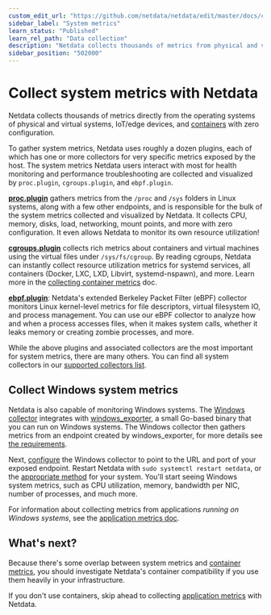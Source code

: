 ```yaml
---
custom_edit_url: "https://github.com/netdata/netdata/edit/master/docs/collect/system-metrics.md"
sidebar_label: "System metrics"
learn_status: "Published"
learn_rel_path: "Data collection"
description: "Netdata collects thousands of metrics from physical and virtual systems, IoT/edge devices, and containers with zero configuration."
sidebar_position: "502000"
---
```



# Collect system metrics with Netdata

Netdata collects thousands of metrics directly from the operating systems of physical and virtual systems, IoT/edge
devices, and [containers](/docs/data-collection/container-metrics) with zero configuration.

To gather system metrics, Netdata uses roughly a dozen plugins, each of which has one or more collectors for very
specific metrics exposed by the host. The system metrics Netdata users interact with most for health monitoring and
performance troubleshooting are collected and visualized by `proc.plugin`, `cgroups.plugin`, and `ebpf.plugin`.

[**proc.plugin**](/docs/data-collection/linux-systems/os-provided-metrics) gathers metrics from the `/proc` and `/sys` folders in Linux
systems, along with a few other endpoints, and is responsible for the bulk of the system metrics collected and
visualized by Netdata. It collects CPU, memory, disks, load, networking, mount points, and more with zero configuration.
It even allows Netdata to monitor its own resource utilization!

[**cgroups.plugin**](/docs/data-collection/containers-and-vms/cgroups) collects rich metrics about containers and virtual machines
using the virtual files under `/sys/fs/cgroup`. By reading cgroups, Netdata can instantly collect resource utilization
metrics for systemd services, all containers (Docker, LXC, LXD, Libvirt, systemd-nspawn), and more. Learn more in the
[collecting container metrics](/docs/data-collection/container-metrics) doc.

[**ebpf.plugin**](/docs/data-collection/linux-systems/ebpf-for-systems-monitoring): Netdata's extended Berkeley Packet Filter (eBPF) collector
monitors Linux kernel-level metrics for file descriptors, virtual filesystem IO, and process management. You can use our
eBPF collector to analyze how and when a process accesses files, when it makes system calls, whether it leaks memory or
creating zombie processes, and more.

While the above plugins and associated collectors are the most important for system metrics, there are many others. You
can find all system collectors in our [supported collectors list](/docs/data-collection/monitor-anything#system-collectors).

## Collect Windows system metrics

Netdata is also capable of monitoring Windows systems. The [Windows
collector](/docs/data-collection/windows-systems) integrates with
[windows_exporter](https://github.com/prometheus-community/windows_exporter), a small Go-based binary that you can run
on Windows systems. The Windows collector then gathers metrics from an endpoint created by windows_exporter, for more
details see [the requirements](/docs/data-collection/windows-systems#requirements).

Next, [configure](/docs/data-collection/windows-systems#configuration) the Windows
collector to point to the URL and port of your exposed endpoint. Restart Netdata with `sudo systemctl restart netdata`, or the [appropriate
method](/docs/maintenance-operations-on-netdata-agents/starting-and-stopping-netdata-agents) for your system. You'll start seeing Windows system metrics, such as CPU
utilization, memory, bandwidth per NIC, number of processes, and much more.

For information about collecting metrics from applications _running on Windows systems_, see the [application metrics
doc](/docs/data-collection/application-metrics#collect-metrics-from-applications-running-on-windows).

## What's next?

Because there's some overlap between system metrics and [container metrics](/docs/data-collection/container-metrics), you
should investigate Netdata's container compatibility if you use them heavily in your infrastructure.

If you don't use containers, skip ahead to collecting [application metrics](/docs/data-collection/application-metrics) with
Netdata.


